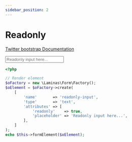 ```yaml
---
sidebar_position: 2
---
```



# Readonly

[Twitter bootstrap Documentation](https://getbootstrap.com/docs/4.5/components/forms/#readonly)

<Tabs>
<TabItem value="result" label="Result" default><HtmlCode bootstrapVersion="4.5"><input type="text" name="readonly-input" readonly="readonly" placeholder="Readonly input here..." class="form-control" value=""/></HtmlCode></TabItem>
<TabItem value="source" label="Source">

```php
<?php

// Render element
$oFactory = new \Laminas\Form\Factory();
$oElement = $oFactory->create(
    [
        'name'       => 'readonly-input',
        'type'       => 'text',
        'attributes' => [
            'readonly'    => true,
            'placeholder' => 'Readonly input here...',
        ],
    ]
);
echo $this->formElement($oElement);

```

</TabItem>
</Tabs>
